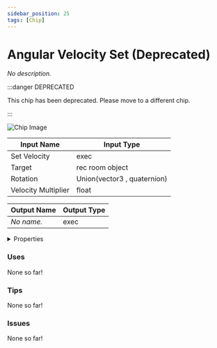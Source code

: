 ```yaml
---
sidebar_position: 25
tags: [Chip]
---
```


# Angular Velocity Set (Deprecated)

*No description.*

:::danger DEPRECATED

This chip has been deprecated. Please move to a different chip.

:::

![Chip Image](/svg/98b24bc7-32d8-4386-9348-d44ad00d7702.svg)

| Input Name | Input Type |
|-----------|-----------|
| Set Velocity | exec |
| Target | rec room object |
| Rotation | Union(vector3 , quaternion) |
| Velocity Multiplier | float |

| Output Name | Output Type |
|-----------|-----------|
| *No name.* | exec |


<details>
  <summary>Properties</summary>
  <div>
    <div>
    <table>
      <thead>
        <tr>
          <th>Is beta required?</th>
          <th>✅</th>
        </tr>
        <tr>
          <th>Is this chip a trolling risk?</th>
          <th>❌</th>
        </tr>
        <tr>
          <th>Chip UUPD</th>
          <th>._uuid</th>
        </tr>
      </thead>
    </table>
    </div>
  </div>
</details>

### Uses

None so far!

### Tips

None so far!

### Issues

None so far!